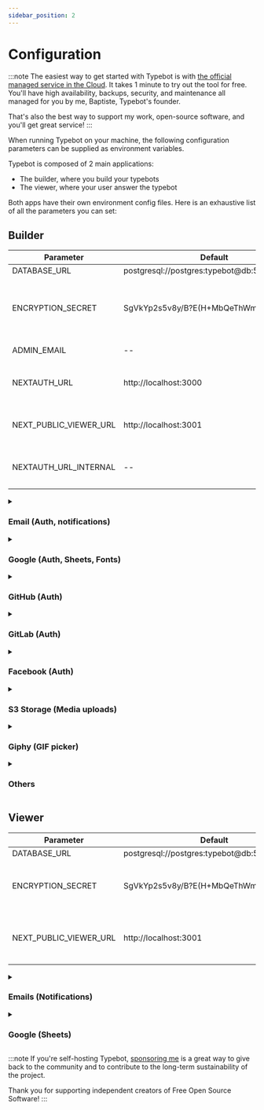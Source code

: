 ```yaml
---
sidebar_position: 2
---
```



# Configuration

:::note
The easiest way to get started with Typebot is with [the official managed service in the Cloud](https://app.typebot.io). It takes 1 minute to try out the tool for free. You'll have high availability, backups, security, and maintenance all managed for you by me, Baptiste, Typebot's founder.

That's also the best way to support my work, open-source software, and you'll get great service!
:::

When running Typebot on your machine, the following configuration parameters can be supplied as environment variables.

Typebot is composed of 2 main applications:

- The builder, where you build your typebots
- The viewer, where your user answer the typebot

Both apps have their own environment config files. Here is an exhaustive list of all the parameters you can set:

## Builder

| Parameter              | Default                                       | Description                                                                                                                                                                                                                                 |
| ---------------------- | --------------------------------------------- | ------------------------------------------------------------------------------------------------------------------------------------------------------------------------------------------------------------------------------------------- |
| DATABASE_URL           | postgresql://postgres:typebot@db:5432/typebot | The database URL                                                                                                                                                                                                                            |
| ENCRYPTION_SECRET      | SgVkYp2s5v8y/B?E(H+MbQeThWmZq4t6              | A 256-bit key used to encrypt sensitive data. It is strongly recommended to [generate](https://www.allkeysgenerator.com/Random/Security-Encryption-Key-Generator.aspx) a new one. The secret should be the same between builder and viewer. |
| ADMIN_EMAIL            | --                                            | The email that will get a "Pro" plan on user creation                                                                                                                                                                                       |
| NEXTAUTH_URL           | http://localhost:3000                         | The builder base URL. Should be the publicly accessible URL (i.e. `https://typebot.domain.com`)                                                                                                                                             |
| NEXT_PUBLIC_VIEWER_URL | http://localhost:3001                         | The viewer base URL. Should be the publicly accessible URL (i.e. `https://bot.domain.com`)                                                                                                                                                  |
| NEXTAUTH_URL_INTERNAL  | --                                            | The internal builder base URL. You have to set it only when `NEXTAUTH_URL` isn't publicly accessible                                                                                                                                        |

<details><summary><h3>Email (Auth, notifications)</h3></summary>
<p>

Used for sending email notifications and authentication

| Parameter             | Default | Description                                                                                |
| --------------------- | ------- | ------------------------------------------------------------------------------------------ |
| SMTP_USERNAME         | --      | SMTP username                                                                              |
| SMTP_PASSWORD         | --      | SMTP password                                                                              |
| SMTP_HOST             | --      | SMTP host. (i.e. `smtp.host.com`)                                                          |
| SMTP_PORT             | 25      | SMTP port                                                                                  |
| NEXT_PUBLIC_SMTP_FROM | -       | From name and email (i.e. `"Typebot Notifications" <notifications@typebot.io>`)            |
| SMTP_AUTH_DISABLED    | false   | To disable the authentication by email but still use the provided config for notifications |

</p></details>

<details><summary><h3>Google (Auth, Sheets, Fonts)</h3></summary>
<p>

Used authentication in the builder and for the Google Sheets integration step. Make sure to set the required scopes (`userinfo.email`, `spreadsheets`, `drive.readonly`) in your console
The Authorization callback URL should be `$NEXTAUTH_URL/api/auth/callback/google`

| Parameter            | Default | Description                                   |
| -------------------- | ------- | --------------------------------------------- |
| GOOGLE_CLIENT_ID     | --      | The Client ID from the Google API Console     |
| GOOGLE_CLIENT_SECRET | --      | The Client secret from the Google API Console |

Used for Google Fonts:

| Parameter                  | Default | Description                             |
| -------------------------- | ------- | --------------------------------------- |
| NEXT_PUBLIC_GOOGLE_API_KEY | --      | The API Key from the Google API Console |

</p></details>

<details><summary><h3>GitHub (Auth)</h3></summary>
<p>

Used for authenticating with GitHub. By default, it uses the credentials of a Typebot-dev app.

You can create your own GitHub OAuth app [here](https://github.com/settings/developers). The Authorization callback URL should be `$NEXTAUTH_URL/api/auth/callback/github`

| Parameter            | Default | Description                                                                 |
| -------------------- | ------- | --------------------------------------------------------------------------- |
| GITHUB_CLIENT_ID     | --      | Application client ID. Also used to check if it is enabled in the front-end |
| GITHUB_CLIENT_SECRET | --      | Application secret                                                          |

</p></details>

<details><summary><h3>GitLab (Auth)</h3></summary>
<p>

Used for authenticating with GitLab.
Follow the official GitLab guide for creating OAuth2 applications [here](https://docs.gitlab.com/ee/integration/oauth_provider.html).
The Authorization callback URL should be `$NEXTAUTH_URL/api/auth/callback/gitlab`

| Parameter              | Default            | Description                                                                          |
| ---------------------- | ------------------ | ------------------------------------------------------------------------------------ | --- |
| GITLAB_CLIENT_ID       | --                 | Application client ID. Also used to check if it is enabled in the front-end          |
| GITLAB_CLIENT_SECRET   | --                 | Application secret                                                                   |
| GITLAB_BASE_URL        | https://gitlab.com | Base URL of the GitLab instance                                                      |     |
| GITLAB_REQUIRED_GROUPS | --                 | Comma-separated list of groups the user has to be a direct member of, e.g. `foo,bar` |
| GITLAB_NAME            | GitLab             | Name of the GitLab instance, used for the SSO Login Button                           |

</p></details>

<details><summary><h3>Facebook (Auth)</h3></summary>
<p>

You can create your own Facebook OAuth app [here](https://developers.facebook.com/apps/create/).
The Authorization callback URL should be `$NEXTAUTH_URL/api/auth/callback/facebook`

| Parameter              | Default | Description                                                                 |
| ---------------------- | ------- | --------------------------------------------------------------------------- |
| FACEBOOK_CLIENT_ID     | --      | Application client ID. Also used to check if it is enabled in the front-end |
| FACEBOOK_CLIENT_SECRET | --      | Application secret                                                          |

</p></details>

<details><summary><h3>S3 Storage (Media uploads)</h3></summary>
<p>

Used for uploading images, videos, etc... It can be any S3 compatible object storage service (Minio, Digital Oceans Space, AWS S3...)

| Parameter     | Default | Description                                                    |
| ------------- | ------- | -------------------------------------------------------------- |
| S3_ACCESS_KEY | --      | S3 access key. Also used to check if upload feature is enabled |
| S3_SECRET_KEY | --      | S3 secret key.                                                 |
| S3_BUCKET     | typebot | Name of the bucket where assets will be uploaded in.           |
| S3_PORT       | --      | S3 Host port number                                            |
| S3_ENDPOINT   | --      | S3 secret key.                                                 |
| S3_SSL        | true    | Use SSL when establishing the connection.                      |
| S3_REGION     | --      | S3 region.                                                     |

Your bucket must have the following policy that tells S3 to allow public read when an object is located under the public folder:

```json
{
  "Version": "2012-10-17",
  "Statement": [
    {
      "Sid": "PublicRead",
      "Effect": "Allow",
      "Principal": "*",
      "Action": "s3:GetObject",
      "Resource": "arn:aws:s3:::<BUCKET_NAME>/public/*"
    }
  ]
}
```

You also need to configure CORS so that an object can be uploaded from the browser:

```json
[
  {
    "AllowedHeaders": ["*"],
    "AllowedMethods": ["PUT", "POST"],
    "AllowedOrigins": ["*"],
    "ExposeHeaders": ["ETag"]
  }
]
```

</p></details>

<details><summary><h3>Giphy (GIF picker)</h3></summary>
<p>

Used to search for GIF. You can create a Giphy app [here](https://developers.giphy.com/dashboard/)

| Parameter                 | Default | Description   |
| ------------------------- | ------- | ------------- |
| NEXT_PUBLIC_GIPHY_API_KEY | --      | Giphy API key |

</p></details>

<details><summary><h3>Others</h3></summary>
<p>

The [official Typebot managed service](https://app.typebot.io/) uses other services such as [Stripe](https://stripe.com/) for processing payments, [Sentry](https://sentry.io/) for tracking bugs and [Sleekplan](https://sleekplan.com/) for user feedbacks.

The related environment variables are listed here but you are probably not interested in these if you self-host Typebot.

<details><summary><h4>Stripe</h4></summary>
<p>

| Parameter                     | Default | Description            |
| ----------------------------- | ------- | ---------------------- |
| NEXT_PUBLIC_STRIPE_PUBLIC_KEY | --      | Stripe public key      |
| STRIPE_SECRET_KEY             | --      | Stripe secret key      |
| STRIPE_PRICE_USD_ID           | --      | Pro plan USD price id  |
| STRIPE_PRICE_EUR_ID           | --      | Pro plan EUR price id  |
| STRIPE_PRICE_TEAM_USD_ID      | --      | Team plan USD price id |
| STRIPE_PRICE_TEAM_EUR_ID      | --      | Team plan EUR price id |
| STRIPE_WEBHOOK_SECRET         | --      | Stripe Webhook secret  |

</p></details>

<details><summary><h4>Sentry</h4></summary>
<p>

| Parameter              | Default | Description                            |
| ---------------------- | ------- | -------------------------------------- |
| NEXT_PUBLIC_SENTRY_DSN | --      | Sentry DSN                             |
| SENTRY_AUTH_TOKEN      | --      | Used to upload sourcemaps on app build |
| SENTRY_PROJECT         | --      | Sentry project name                    |
| SENTRY_ORG             | --      | Sentry organization name               |

These can also be added to the `viewer` environment

</p></details>

<details><summary><h4>Vercel (custom domains)</h4></summary>
<p>

| Parameter                  | Default | Description                                     |
| -------------------------- | ------- | ----------------------------------------------- |
| VERCEL_TOKEN               | --      | Vercel API token                                |
| VERCEL_VIEWER_PROJECT_NAME | --      | The name of the viewer project in Vercel        |
| VERCEL_TEAM_ID             | --      | Vercel team ID that contains the viewer project |

</p></details>

<details><summary><h4>Sleekplan</h4></summary>
<p>

| Parameter         | Default | Description                                                              |
| ----------------- | ------- | ------------------------------------------------------------------------ |
| SLEEKPLAN_SSO_KEY | --      | Sleekplan SSO key used to automatically authenticate a user in Sleekplan |

</p></details>

<details><summary><h4>Internal Webhooks</h4></summary>
<p>

| Parameter                | Default | Description                                                                                   |
| ------------------------ | ------- | --------------------------------------------------------------------------------------------- |
| USER_CREATED_WEBHOOK_URL | --      | Webhook URL called whenever a new user is created (used for importing a new SendGrid contact) |

</p></details>

</p></details>

## Viewer

| Parameter              | Default                                       | Description                                                                                                                                                                       |
| ---------------------- | --------------------------------------------- | --------------------------------------------------------------------------------------------------------------------------------------------------------------------------------- |
| DATABASE_URL           | postgresql://postgres:typebot@db:5432/typebot | The database URL                                                                                                                                                                  |
| ENCRYPTION_SECRET      | SgVkYp2s5v8y/B?E(H+MbQeThWmZq4t6              | A 256-bit key used to encrypt sensitive data. It is strongly recommended to [generate](https://www.allkeysgenerator.com/Random/Security-Encryption-Key-Generator.aspx) a new one. |
| NEXT_PUBLIC_VIEWER_URL | http://localhost:3001                         | The viewer base URL. Should be the publicly accessible URL (i.e. `https://typebot.io`)                                                                                            |

<details><summary><h3>Emails (Notifications)</h3></summary>
<p>

Used for sending email notifications and authentication

| Parameter     | Default | Description                                                                     |
| ------------- | ------- | ------------------------------------------------------------------------------- |
| SMTP_USERNAME | --      | SMTP username                                                                   |
| SMTP_PASSWORD | --      | SMTP password                                                                   |
| SMTP_HOST     | --      | SMTP host. (i.e. `smtp.host.com`)                                               |
| SMTP_PORT     | 25      | SMTP port                                                                       |
| SMTP_FROM     | -       | From name and email (i.e. `'Typebot Notifications' <notifications@typebot.io>`) |

</p></details>

<details><summary><h3>Google (Sheets)</h3></summary>
<p>

Used when executing a Google Sheets block. Make sure to set the required scopes (`userinfo.email`, `spreadsheets`, `drive.readonly`) in your console

| Parameter            | Default | Description                                   |
| -------------------- | ------- | --------------------------------------------- |
| GOOGLE_CLIENT_ID     | --      | The Client ID from the Google API Console     |
| GOOGLE_CLIENT_SECRET | --      | The Client secret from the Google API Console |

</p></details>

:::note
If you're self-hosting Typebot, [sponsoring me](https://github.com/sponsors/baptisteArno) is a great way to give back to the community and to contribute to the long-term sustainability of the project.

<SponsorButton />

Thank you for supporting independent creators of Free Open Source Software!
:::
